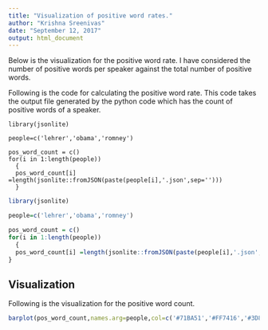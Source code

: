 ```yaml
---
title: "Visualization of positive word rates."
author: "Krishna Sreenivas"
date: "September 12, 2017"
output: html_document
---
```


Below is the visualization for the positive word rate. I have considered the number of positive words per speaker against the total number of positive words.

Following is the code for calculating the positive word rate. This code takes the output file generated by the  python code which has the count of positive words of a speaker.

```
library(jsonlite)

people=c('lehrer','obama','romney')

pos_word_count = c()
for(i in 1:length(people))
  {
  pos_word_count[i] =length(jsonlite::fromJSON(paste(people[i],'.json',sep='')))
  }
```
```r
library(jsonlite)

people=c('lehrer','obama','romney')

pos_word_count = c()
for(i in 1:length(people))
  {
  pos_word_count[i] =length(jsonlite::fromJSON(paste(people[i],'.json',sep='')))
}
```

## Visualization

Following is the visualization for the positive word count.

```r
barplot(pos_word_count,names.arg=people,col=c('#71BA51','#FF7416','#3D8EB9'),ylim=c(0,200),xlab='Speakers',ylab='Count of positive words',axisnames=TRUE)

```
